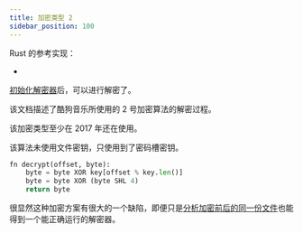 ```yaml
---
title: 加密类型 2
sidebar_position: 100
---
```



Rust 的参考实现：

- <CodeRef at="1dcb48a" file="src/kugou/kgm_crypto_type2.rs#L33-L36" />

[初始化解密器](./kgm-init)后，可以进行解密了。

该文档描述了酷狗音乐所使用的 2 号加密算法的解密过程。

该加密类型至少在 2017 年还在使用。

该算法未使用文件密钥，只使用到了密码槽密钥。

```py title="伪代码"
fn decrypt(offset, byte):
    byte = byte XOR key[offset % key.len()]
    byte = byte XOR (byte SHL 4)
    return byte
```

很显然这种加密方案有很大的一个缺陷，即便只是<!--
-->[分析加密前后的同一份文件][kgm_v2_analysis]也能得到一个能正确运行的解密器。

[kgm_v2_analysis]: https://www.cnblogs.com/KMBlog/p/6877752.html
